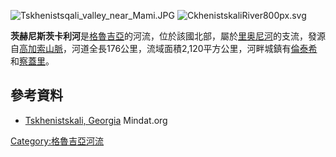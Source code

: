 [[Image:Tskhenistsqali_valley_near_Mami.JPG|right]]
[[Image:CkhenistskaliRiver800px.svg|thumb]]

{{coord|42.1252|N|42.2989|E|display=title}}

'''茨赫尼斯茨卡利河'''是[[格魯吉亞|格魯吉亞]]的河流，位於該國北部，屬於[[里奥尼河|里奥尼河]]的支流，發源自[[高加索山脈|高加索山脈]]，河道全長176公里，流域面積2,120平方公里，河畔城鎮有[[倫泰希|倫泰希]]和[[察蓋里|察蓋里]]。

==參考資料==
* [https://www.mindat.org/feature-611409.html Tskhenistskali, Georgia] {{Wayback|url=https://www.mindat.org/feature-611409.html |date=20210413211612 }} Mindat.org

{{Georgia-geo-stub}}
[[Category:格魯吉亞河流|Category:格魯吉亞河流]]